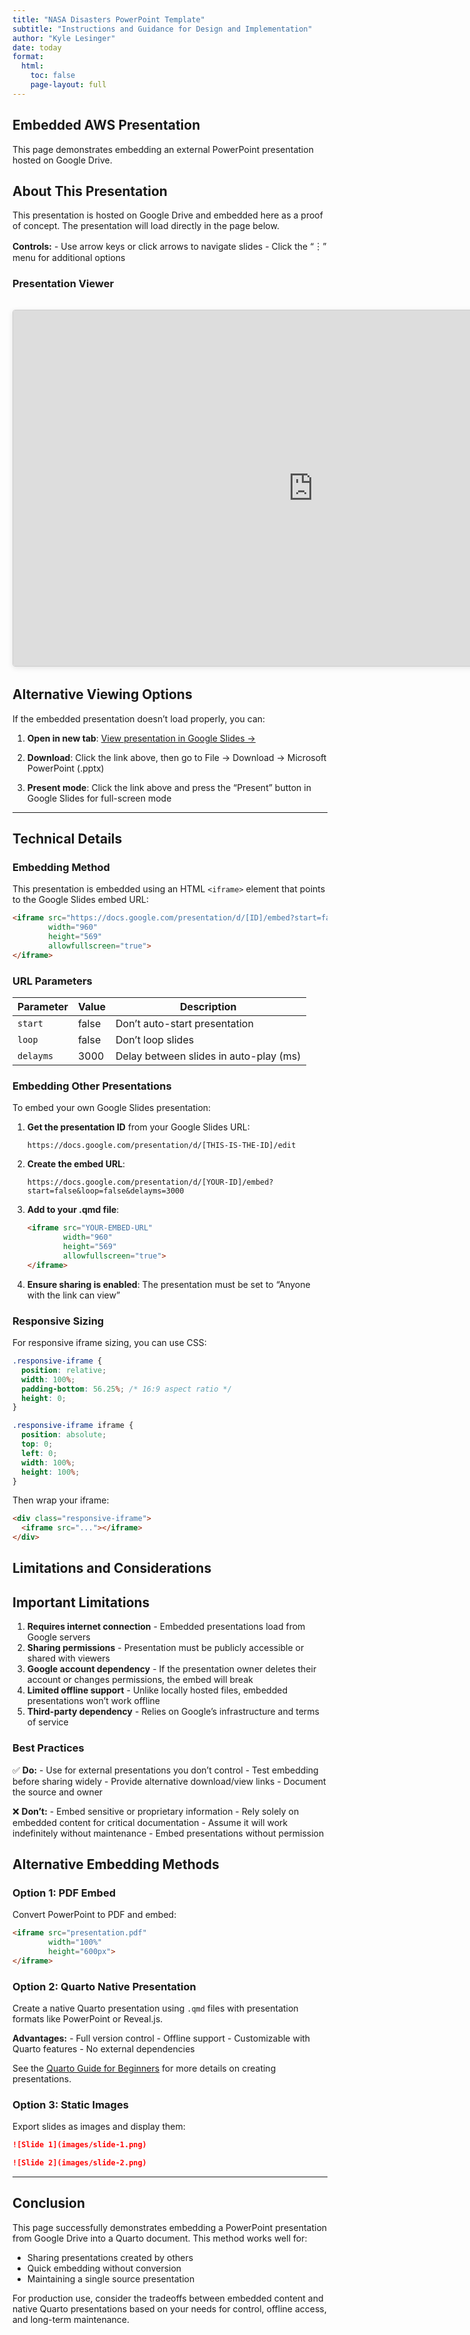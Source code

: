 ```yaml
---
title: "NASA Disasters PowerPoint Template"
subtitle: "Instructions and Guidance for Design and Implementation"
author: "Kyle Lesinger"
date: today
format:
  html:
    toc: false
    page-layout: full
---
```


## Embedded AWS Presentation

This page demonstrates embedding an external PowerPoint presentation hosted on Google Drive.

::: {.callout-note}
## About This Presentation

This presentation is hosted on Google Drive and embedded here as a proof of concept. The presentation will load directly in the page below.

**Controls:**
- Use arrow keys or click arrows to navigate slides
- Click the "︙" menu for additional options
:::

### Presentation Viewer

<div style="text-align: center; margin: 2rem 0;">
<iframe src="https://docs.google.com/presentation/d/14ORJ0Md2fVQcDtKs-64JE4Ku8pAqvSKJ/embed?start=false&loop=false&delayms=3000"
        frameborder="0"
        width="960"
        height="569"
        allowfullscreen="true"
        mozallowfullscreen="true"
        webkitallowfullscreen="true"
        style="border: 1px solid #ccc; border-radius: 4px; box-shadow: 0 2px 8px rgba(0,0,0,0.1);">
</iframe>
</div>

::: {.callout-tip collapse="true"}
## Alternative Viewing Options

If the embedded presentation doesn't load properly, you can:

1. **Open in new tab**: [View presentation in Google Slides →](https://docs.google.com/presentation/d/14ORJ0Md2fVQcDtKs-64JE4Ku8pAqvSKJ/edit?usp=sharing)

2. **Download**: Click the link above, then go to File → Download → Microsoft PowerPoint (.pptx)

3. **Present mode**: Click the link above and press the "Present" button in Google Slides for full-screen mode
:::

---

## Technical Details

### Embedding Method

This presentation is embedded using an HTML `<iframe>` element that points to the Google Slides embed URL:

```html
<iframe src="https://docs.google.com/presentation/d/[ID]/embed?start=false&loop=false&delayms=3000"
        width="960"
        height="569"
        allowfullscreen="true">
</iframe>
```

### URL Parameters

| Parameter | Value | Description |
|-----------|-------|-------------|
| `start` | false | Don't auto-start presentation |
| `loop` | false | Don't loop slides |
| `delayms` | 3000 | Delay between slides in auto-play (ms) |

### Embedding Other Presentations

To embed your own Google Slides presentation:

1. **Get the presentation ID** from your Google Slides URL:
   ```
   https://docs.google.com/presentation/d/[THIS-IS-THE-ID]/edit
   ```

2. **Create the embed URL**:
   ```
   https://docs.google.com/presentation/d/[YOUR-ID]/embed?start=false&loop=false&delayms=3000
   ```

3. **Add to your .qmd file**:
   ````markdown
   <iframe src="YOUR-EMBED-URL"
           width="960"
           height="569"
           allowfullscreen="true">
   </iframe>
   ````

4. **Ensure sharing is enabled**: The presentation must be set to "Anyone with the link can view"

### Responsive Sizing

For responsive iframe sizing, you can use CSS:

```css
.responsive-iframe {
  position: relative;
  width: 100%;
  padding-bottom: 56.25%; /* 16:9 aspect ratio */
  height: 0;
}

.responsive-iframe iframe {
  position: absolute;
  top: 0;
  left: 0;
  width: 100%;
  height: 100%;
}
```

Then wrap your iframe:

```html
<div class="responsive-iframe">
  <iframe src="..."></iframe>
</div>
```

## Limitations and Considerations

::: {.callout-warning}
## Important Limitations

1. **Requires internet connection** - Embedded presentations load from Google servers
2. **Sharing permissions** - Presentation must be publicly accessible or shared with viewers
3. **Google account dependency** - If the presentation owner deletes their account or changes permissions, the embed will break
4. **Limited offline support** - Unlike locally hosted files, embedded presentations won't work offline
5. **Third-party dependency** - Relies on Google's infrastructure and terms of service
:::

### Best Practices

✅ **Do:**
- Use for external presentations you don't control
- Test embedding before sharing widely
- Provide alternative download/view links
- Document the source and owner

❌ **Don't:**
- Embed sensitive or proprietary information
- Rely solely on embedded content for critical documentation
- Assume it will work indefinitely without maintenance
- Embed presentations without permission

## Alternative Embedding Methods

### Option 1: PDF Embed

Convert PowerPoint to PDF and embed:

```html
<iframe src="presentation.pdf"
        width="100%"
        height="600px">
</iframe>
```

### Option 2: Quarto Native Presentation

Create a native Quarto presentation using `.qmd` files with presentation formats like PowerPoint or Reveal.js.

**Advantages:**
- Full version control
- Offline support
- Customizable with Quarto features
- No external dependencies

See the [Quarto Guide for Beginners](../quarto-guide.qmd) for more details on creating presentations.

### Option 3: Static Images

Export slides as images and display them:

```markdown
![Slide 1](images/slide-1.png)

![Slide 2](images/slide-2.png)
```

---

## Conclusion

This page successfully demonstrates embedding a PowerPoint presentation from Google Drive into a Quarto document. This method works well for:

- Sharing presentations created by others
- Quick embedding without conversion
- Maintaining a single source presentation

For production use, consider the tradeoffs between embedded content and native Quarto presentations based on your needs for control, offline access, and long-term maintenance.
